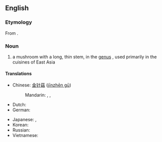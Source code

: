==English==
{{wikipedia|Enokitake}}

===Etymology===
From {{etyl|ja|en}} {{term|えのき茸|tr=enokitake|lang=ja}}.

===Noun===
{{en-noun|head=[[enoki]] [[mushroom]]}}

# a mushroom with a long, thin stem, in the [[genus]] {{taxlink|Flammulina|genus}}, used primarily in the cuisines of East Asia

====Translations====
{{trans-top|mushroom of ''Flammulina''}}
* Chinese: [[金针菇]] ([[jīnzhēn gū]])
*: Mandarin: {{t+|cmn|金針菇|sc=Hani}}, {{t+|cmn|金针菇|tr=jīnzhēngū|sc=Hani}}, {{t|cmn|Опёнок зимний|tr=jīngū|alt=金菇|sc=Hani}}
* Dutch: {{t|nl|fluweelpootje|n}}
* German: {{t+|de|Samtfußrübling|m}}
{{trans-mid}}
* Japanese: {{t|ja|えのき茸|tr=enokitake}}, {{t|ja|滑茸|tr=なめたけ, nametake|sc=Jpan}}
* Korean: {{t|ko|팽이버섯}}
* Russian: {{t|ru|эно́ки|m|sc=Cyrl}}
* Vietnamese: {{t|vi|nấm kim châm}}
{{trans-bottom}}
